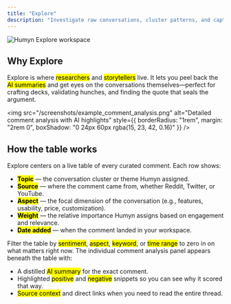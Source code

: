```yaml
---
title: "Explore"
description: "Investigate raw conversations, cluster patterns, and capture stories"
---
```


![Humyn Explore workspace](/screenshots/explore.png)

## Why Explore

Explore is where <mark>researchers</mark> and <mark>storytellers</mark> live. It lets you peel back the <mark>AI summaries</mark> and get eyes on the conversations themselves—perfect for crafting decks, validating hunches, and finding the quote that seals the argument.

<img
  src="/screenshots/example_comment_analysis.png"
  alt="Detailed comment analysis with AI highlights"
  style={{ borderRadius: "1rem", margin: "2rem 0", boxShadow: "0 24px 60px rgba(15, 23, 42, 0.16)" }}
/>

## How the table works

Explore centers on a live table of every curated comment. Each row shows:

- **<mark>Topic</mark>** — the conversation cluster or theme Humyn assigned.  
- **<mark>Source</mark>** — where the comment came from, whether Reddit, Twitter, or YouTube.  
- **<mark>Aspect</mark>** — the focal dimension of the conversation (e.g., features, usability, price, customization).  
- **<mark>Weight</mark>** — the relative importance Humyn assigns based on engagement and relevance.  
- **<mark>Date added</mark>** — when the comment landed in your workspace.

Filter the table by <mark>sentiment</mark>, <mark>aspect</mark>, <mark>keyword</mark>, or <mark>time range</mark> to zero in on what matters right now. The individual comment analysis panel appears beneath the table with:

- A distilled <mark>AI summary</mark> for the exact comment.  
- Highlighted <mark>positive</mark> and <mark>negative</mark> snippets so you can see why it scored that way.  
- <mark>Source context</mark> and direct links when you need to read the entire thread.
